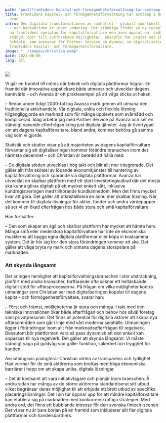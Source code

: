```yaml
---
path: "post/framtidens-kapital-och-förmögenhetsförvaltning-tar-avstamp-i-den-digitala-eran"
title: Framtidens kapital- och förmögenhetsförvaltning tar avstamp i den digitala
  eran
intro: Den digitala transformationen av samhället - globalt som lokalt är ett faktum
  - och bankvärlden är inget undantag. Det ständiga flödet av ny teknologi har ritat
  om framtidens spelplan för kapitalförvaltare men även öppnat en, sedan tidigare
  stängd, dörr till outforskade möjligheter. Sharpfin har pratat med Christian von
  Schéele, som ansvarar för Partner Service på Avanza, om digitaliseringens roll för
  framtidens kapital- och förmögenhetsförvaltare.
image: "../images/christian.webp"
date: 2021-06-06
lang: all
---
```

![](../images/christian.webp)

Vi går en framtid till mötes där teknik och digitala plattformar hägrar. En framtid där innovativa uppstickare både utmanar och utvecklar dagens bankvärld – och Avanza är ett praktexempel på att våga sticka ut hakan.


– Redan under tidigt 2000-tal tog Avanza mark genom att utmana den traditionella aktiehandeln. Vår digitala, enkla och flexibla lösning tillgängliggjorde en marknad som för många upplevts som svårnådd och komplicerad. Idag arbetar jag med Partner Service på Avanza och ser en ständigt växande efterfrågan kring just digitala tjänster. Jag är övertygad om att dagens kapitalförvaltare, bland andra, kommer behöva gå samma väg som vi gjorde.


Statistik och studier visar på att majoriteten av dagens kapitalförvaltare förväntar sig att digitaliseringen kommer förändra branschen inom det närmsta decenniet – och Christian är beredd att hålla med:


– De digitala stöden utvecklas i hög takt och blir allt mer integrerade. Det gäller allt från skötsel av löpande ekonomitjänster till hantering av kapitalförvaltning och sparande via digitala plattformar. Avanza har utvecklat en skalbar plattform med ett stort investeringsutbud där det mesta ska kunna göras digitalt på ett mycket enkelt sätt, inklusive kundregistreringen med tillhörande kundkännedom. Men det finns mycket kvar att göra. Det gäller att utkristallisera en ännu mer skalbar lösning. När det kommer till digitala lösningar för aktier, fonder och andra värdepapper så ser vi en ökad efterfrågan hos både stora och små kapitalförvaltare.


Han fortsätter:


– Den som skapar en agil och skalbar plattform har mycket att hämta hem. Många små eller medelstora kapitalförvaltare har inte de ekonomiska musklerna att bygga egna digitala plattformar eller köpa in kostsamma system. Det är här jag tror den stora förändringen kommer att ske. Det gäller att våga bryta ny mark och utmana dagens storspelare på marknaden.


### Att skynda långsamt


Det är ingen hemlighet att kapitalförvaltningsbranschen i stor utsträckning, jämfört med andra branscher, fortfarande ofta saknar ett heltäckande digitalt stöd för affärsprocesserna. På frågan om vilka möjligheter kontra utmaningar som Christian ser med digitaliseringen kopplat till dagens kapital- och förmögenhetsförvaltare, svarar han:


– Först och främst, möjligheterna är stora och många. I takt med den tekniska innovationen ökar både efterfrågan och behov hos såväl företag som privatpersoner. Det finns all potential för digitala aktörer att skapa nya affärsområden som går i linje med vårt moderna samhälle. Utmaningen ligger i förändringar inom allt från marknadsefterfrågan till regelverk. Dessutom bör plattformen vara så pass dynamisk att den enkelt kan anpassas till nya regelverk. Det gäller att skynda långsamt. Vi måste ständigt väga på guldvåg vad gäller funktion, säkerhet och trygghet för kunden.


Avslutningsvis poängterar Christian vikten av transparens och tydlighet. Han vurmar för de små aktörerna som brottas med höga ekonomiska barriärer i hopp om att skapa unika, digitala lösningar.


– Det är kostsamt att vara initiativtagare och pionjär inom branschen. Å andra sidan har många av de större aktörerna standardiserat sitt utbud vilket begränsar deras möjlighet till att erbjuda ett brett utbud av specifika placeringslösningar. Det i sin tur öppnar upp för att mindre kapitalförvaltare kan etablera sig på marknaden med konkurrenskraftiga strategier. Med andra ord, det finns ett bubblande intresse för den svenska fintech-scenen. Det vi ser nu är bara början på en framtid som inkluderar allt fler digitala plattformar och handelspartners.